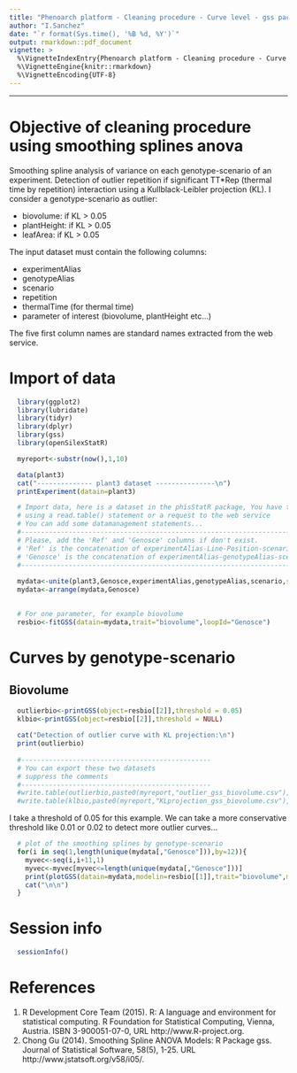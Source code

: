 ```yaml
---
title: "Phenoarch platform - Cleaning procedure - Curve level - gss package"
author: "I.Sanchez"
date: "`r format(Sys.time(), '%B %d, %Y')`"
output: rmarkdown::pdf_document
vignette: >
  %\VignetteIndexEntry{Phenoarch platform - Cleaning procedure - Curve level - gss package}
  %\VignetteEngine{knitr::rmarkdown}
  %\VignetteEncoding{UTF-8}
---
```



<!---
Program  : gssAnalysisReport.Rmd
Author   : I.Sanchez (MISTEA)
Objective: a vignette for phisStatR library
           Use of smoothing splines anova to detect outlier curve on each genotype-scenario
           of an experiment with the Kullback-Leibler projection
           require phisStatR library and fitgss() function
           This program produces a pdf report and some export files (CSV format) is necessary. 
           The user has to adapt to his own analysis.
Creation : 25/05/2020
Update   : 25/05/2020
-->


***
# Objective of cleaning procedure using smoothing splines anova
Smoothing spline analysis of variance on each genotype-scenario of an experiment. Detection of outlier repetition if significant TT*Rep (thermal time by repetition) interaction using a Kullblack-Leibler projection (KL). I consider a genotype-scenario as outlier:

* biovolume: if KL > 0.05
* plantHeight: if KL > 0.05
* leafArea: if KL > 0.05

The input dataset must contain the following columns:

* experimentAlias
* genotypeAlias
* scenario
* repetition
* thermalTime (for thermal time)
* parameter of interest (biovolume, plantHeight etc...)

The five first column names are standard names extracted from the web service.

# Import of data
```r
  library(ggplot2)
  library(lubridate)
  library(tidyr)
  library(dplyr)
  library(gss)
  library(openSilexStatR)

  myreport<-substr(now(),1,10)
```

```r
  data(plant3)
  cat("-------------- plant3 dataset ---------------\n")  
  printExperiment(datain=plant3)
```

```r
  # Import data, here is a dataset in the phisStatR package, You have to import your own dataset
  # using a read.table() statement or a request to the web service
  # You can add some datamanagement statements...
  #------------------------------------------------------------------------
  # Please, add the 'Ref' and 'Genosce' columns if don't exist. 
  # 'Ref' is the concatenation of experimentAlias-Line-Position-scenario
  # 'Genosce' is the concatenation of experimentAlias-genotypeAlias-scenario
  #------------------------------------------------------------------------
  
  mydata<-unite(plant3,Genosce,experimentAlias,genotypeAlias,scenario,sep="-",remove=FALSE)
  mydata<-arrange(mydata,Genosce)
  
```

```r
  # For one parameter, for example biovolume
  resbio<-fitGSS(datain=mydata,trait="biovolume",loopId="Genosce") 
```

# Curves by genotype-scenario

## Biovolume
```r
  outlierbio<-printGSS(object=resbio[[2]],threshold = 0.05)
  klbio<-printGSS(object=resbio[[2]],threshold = NULL)
  
  cat("Detection of outlier curve with KL projection:\n")
  print(outlierbio)
  
  #------------------------------------------------
  # You can export these two datasets
  # suppress the comments
  #------------------------------------------------
  #write.table(outlierbio,paste0(myreport,"outlier_gss_biovolume.csv"),row.names = FALSE,sep="\t")
  #write.table(klbio,paste0(myreport,"KLprojection_gss_biovolume.csv"),row.names = FALSE,sep="\t")
```

I take a threshold of 0.05 for this example. We can take a more conservative threshold like 0.01 or 0.02 to detect more outlier curves...
    
```r
  # plot of the smoothing splines by genotype-scenario  
  for(i in seq(1,length(unique(mydata[,"Genosce"])),by=12)){ 
    myvec<-seq(i,i+11,1)
    myvec<-myvec[myvec<=length(unique(mydata[,"Genosce"]))]
    print(plotGSS(datain=mydata,modelin=resbio[[1]],trait="biovolume",myvec=myvec,lgrid=50))
    cat("\n\n")
  }

```

# Session info

```r
  sessionInfo()
```

# References
1. R Development Core Team (2015). R: A language and environment for statistical computing. R Foundation for
      Statistical Computing, Vienna, Austria. ISBN 3-900051-07-0, URL http://www.R-project.org.
2. Chong Gu (2014). Smoothing Spline ANOVA Models: R Package gss. Journal of Statistical Software, 58(5), 1-25. URL
  http://www.jstatsoft.org/v58/i05/.


